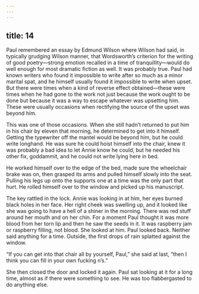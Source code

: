 ```yaml
---
---
---
```

title: 14
---




Paul remembered an essay by Edmund Wilson where Wilson had said, in typically grudging Wilson manner, that Wordsworth’s criterion for the writing of good poetry—strong emotion recalled in a time of tranquillity—would do well enough for most dramatic fiction as well. It was probably true. Paul had known writers who found it impossible to write after so much as a minor marital spat, and he himself usually found it impossible to write when upset. But there were times when a kind of reverse effect obtained—these were times when he had gone to the work not just because the work ought to be done but because it was a way to escape whatever was upsetting him. These were usually occasions when rectifying the source of the upset was beyond him.

This was one of those occasions. When she still hadn’t returned to put him in his chair by eleven that morning, he determined to get into it himself. Getting the typewriter off the mantel would be beyond him, but he could write longhand. He was sure he could hoist himself into the chair, knew it was probably a bad idea to let Annie know he could, but he needed his other fix, goddammit, and he could not write lying here in bed.

He worked himself over to the edge of the bed, made sure the wheelchair brake was on, then grasped its arms and pulled himself slowly into the seat. Pulling his legs up onto the supports one at a time was the only part that hurt. He rolled himself over to the window and picked up his manuscript.

The key rattled in the lock. Annie was looking in at him, her eyes burned black holes in her face. Her right cheek was swelling up, and it looked like she was going to have a hell of a shiner in the morning. There was red stuff around her mouth and on her chin. For a moment Paul thought it was more blood from her torn lip and then he saw the seeds in it. It was raspberry jam or raspberry filling, not blood. She looked at him. Paul looked back. Neither said anything for a time. Outside, the first drops of rain splatted against the window.

“If you can get into that chair all by yourself, Paul,” she said at last, “then I think you can fill in your own fucking n’s.”

She then closed the door and locked it again. Paul sat looking at it for a long time, almost as if there were something to see. He was too flabbergasted to do anything else.